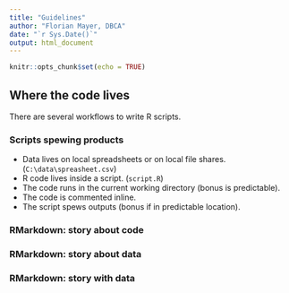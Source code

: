 ```yaml
---
title: "Guidelines"
author: "Florian Mayer, DBCA"
date: "`r Sys.Date()`"
output: html_document
---
```


```r
knitr::opts_chunk$set(echo = TRUE)
```

## Where the code lives
There are several workflows to write R scripts.

### Scripts spewing products
* Data lives on local spreadsheets or on local file shares. (`C:\data\spreasheet.csv`)
* R code lives inside a script. (`script.R`)
* The code runs in the current working directory (bonus is predictable).
* The code is commented inline.
* The script spews outputs (bonus if in predictable location).

### RMarkdown: story about code
### RMarkdown: story about data
### RMarkdown: story with data
